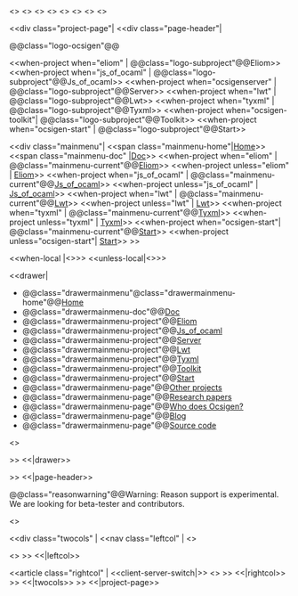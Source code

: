<<head-css href="https://ocsigen.org/css/style.css">>
<<head-css href="https://cdnjs.cloudflare.com/ajax/libs/prism/1.9.0/themes/prism.min.css">>
<<head-script src="https://ocsigen.org/js/client.js">>
<<head-script src="https://cdnjs.cloudflare.com/ajax/libs/prism/1.9.0/components/prism-core.min.js">>
<<head-script src="https://cdnjs.cloudflare.com/ajax/libs/prism/1.9.0/components/prism-ocaml.min.js">>
<<head-script src="https://cdnjs.cloudflare.com/ajax/libs/prism/1.9.0/components/prism-clike.min.js">>
<<head-script src="https://cdnjs.cloudflare.com/ajax/libs/prism/1.9.0/components/prism-reason.min.js">>
<<head-script src="https://cdnjs.cloudflare.com/ajax/libs/prism/1.9.0/components/prism-javascript.min.js">>

<<div class="project-page"|
<<div class="page-header"|

@@class="logo-ocsigen"@@[[site:/|{{site:/img/ocsigen-white.svg|Ocsigen}}]]

<<when-project when="eliom"          | @@class="logo-subproject"@@Eliom>>
<<when-project when="js_of_ocaml"    | @@class="logo-subproject"@@Js_of_ocaml>>
<<when-project when="ocsigenserver"  | @@class="logo-subproject"@@Server>>
<<when-project when="lwt"            | @@class="logo-subproject"@@Lwt>>
<<when-project when="tyxml"          | @@class="logo-subproject"@@Tyxml>>
<<when-project when="ocsigen-toolkit"| @@class="logo-subproject"@@Toolkit>>
<<when-project when="ocsigen-start"  | @@class="logo-subproject"@@Start>>

<<div class="mainmenu"|
<<span class="mainmenu-home"|[[site:/|Home]]>>
<<span class="mainmenu-doc" |[[wiki("tuto"):|Doc]]>>
<<when-project   when="eliom"        | @@class="mainmenu-current"@@[[wiki("eliom"):|Eliom]]>>
<<when-project unless="eliom"        |                             [[wiki("eliom"):|Eliom]]>>
<<when-project   when="js_of_ocaml"  | @@class="mainmenu-current"@@[[wiki("js_of_ocaml"):|Js_of_ocaml]]>>
<<when-project unless="js_of_ocaml"  |                             [[wiki("js_of_ocaml"):|Js_of_ocaml]]>>
<<when-project   when="lwt"          | @@class="mainmenu-current"@@[[wiki("lwt"):|Lwt]]>>
<<when-project unless="lwt"          |                             [[wiki("lwt"):|Lwt]]>>
<<when-project   when="tyxml"        | @@class="mainmenu-current"@@[[wiki("tyxml"):|Tyxml]]>>
<<when-project unless="tyxml"        |                             [[wiki("tyxml"):|Tyxml]]>>
<<when-project   when="ocsigen-start"| @@class="mainmenu-current"@@[[wiki("ocsigen-start"):|Start]]>>
<<when-project unless="ocsigen-start"|                             [[wiki("ocsigen-start"):|Start]]>>
>>

<<when-local  |<<googlesearch icon="https://ocsigen.org/img/search.svg" domain="ocsigen.org">>>>
<<unless-local|<<googlesearch icon="/search.svg" domain="ocsigen.org">>>>

<<drawer|
*@@class="drawermainmenu"@class="drawermainmenu-home"@@[[site:/|Home]]
*@@class="drawermainmenu-doc"@@[[wiki("tuto"):|Doc]]
*@@class="drawermainmenu-project"@@[[wiki("eliom"):|Eliom]]
*@@class="drawermainmenu-project"@@[[wiki("js_of_ocaml"):|Js_of_ocaml]]
*@@class="drawermainmenu-project"@@[[wiki("ocsigenserver"):|Server]]
*@@class="drawermainmenu-project"@@[[wiki("lwt"):|Lwt]]
*@@class="drawermainmenu-project"@@[[wiki("tyxml"):|Tyxml]]
*@@class="drawermainmenu-project"@@[[wiki("ocsigen-toolkit"):|Toolkit]]
*@@class="drawermainmenu-project"@@[[wiki("ocsigen-start"):|Start]]
*@@class="drawermainmenu-page"@@[[site:/projects|Other projects]]
*@@class="drawermainmenu-page"@@[[site:/papers|Research papers]]
*@@class="drawermainmenu-page"@@[[site:/credits|Who does Ocsigen?]]
*@@class="drawermainmenu-page"@@[[site:/blog|Blog]]
*@@class="drawermainmenu-page"@@[[https://github.com/ocsigen|Source code]]

<<doctree>>


>> <<|drawer>>

>> <<|page-header>>

@@class="reasonwarning"@@Warning: Reason support is experimental.
We are looking for beta-tester and contributors.

<<reason-switch>>

<<div class="twocols" |
<<nav class="leftcol" |
<<docversion>>

<<doctree>>
>> <<|leftcol>>

<<article class="rightcol" |
<<client-server-switch|>>
<<content>>
>> <<|rightcol>>
>> <<|twocols>>
>> <<|project-page>>

